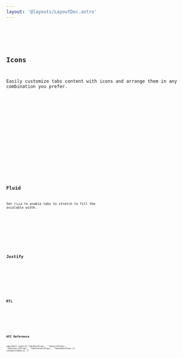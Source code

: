```yaml
---
layout: '@layouts/LayoutDoc.astro'
---
```




<Preview client:load>
	<Fragment slot="preview">
		<Example client:load />
	</Fragment>
	<Fragment slot="code">
		<Code code={ExampleRaw} lang="svelte" />
	</Fragment>
</Preview>

## Icons

Easily customize tabs content with icons and arrange them in any combination you prefer.

<Preview client:load>
	<Fragment slot="preview">
		<ExampleIcons client:load />
	</Fragment>
	<Fragment slot="code">
		<Code code={ExampleIconsRaw} lang="svelte" />
	</Fragment>
</Preview>

<Preview client:load>
	<Fragment slot="preview">
		<ExampleIconsLabel client:load />
	</Fragment>
	<Fragment slot="code">
		<Code code={ExampleIconsLabelRaw} lang="svelte" />
	</Fragment>
</Preview>

## Fluid

Set `fluid` to enable tabs to stretch to fill the avialable width.

<Preview client:load>
	<Fragment slot="preview">
		<ExampleFluid client:load />
	</Fragment>
	<Fragment slot="code">
		<Code code={ExampleFluidRaw} lang="svelte" />
	</Fragment>
</Preview>

## Justify

<Preview client:load>
	<Fragment slot="preview">
		<ExampleJustify client:load />
	</Fragment>
	<Fragment slot="code">
		<Code code={ExampleJustifyRaw} lang="svelte" />
	</Fragment>
</Preview>

## RTL

<Preview client:load>
	<Fragment slot="preview">
		<ExampleRTL client:load />
	</Fragment>
	<Fragment slot="code">
		<Code code={ExampleRTLRaw} lang="svelte" />
	</Fragment>
</Preview>

## API Reference

<ApiTable types={['TabsRootProps', 'TabsListProps', 'TabsControlProps', 'TabsContentProps', 'TabsPanelProps']} schema={TabDocs} />
